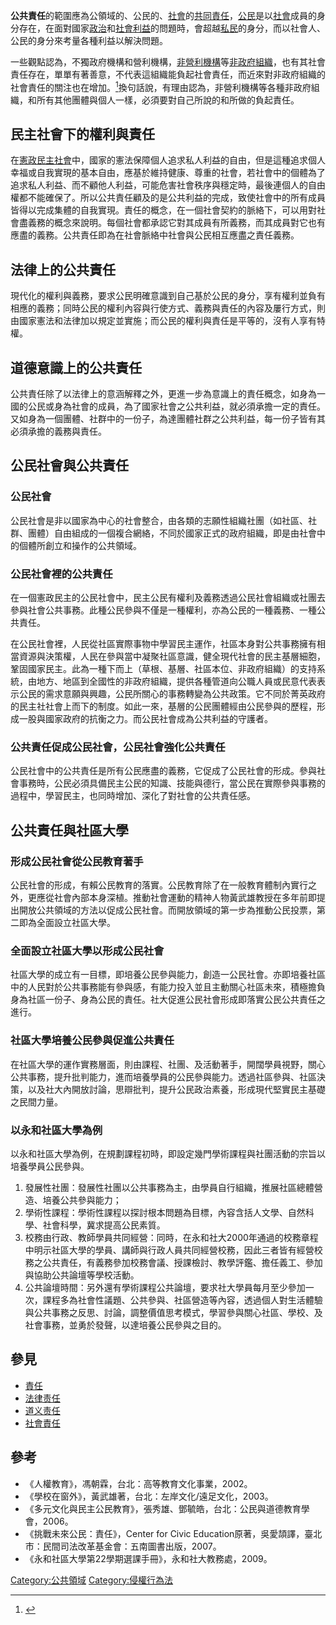 '''公共責任'''的範圍應為公領域的、公民的、[[社會|社會]]的[[共同責任|共同責任]]，[[公民|公民]]是以[[社會|社會]]成員的身分存在，在面對國家[[政治|政治]]和[[社會利益|社會利益]]的問題時，會超越[[私民|私民]]的身分，而以社會人、公民的身分來考量各種利益以解決問題。

一些觀點認為，不獨政府機構和營利機構，[[非營利機構|非營利機構]]等[[非政府組織|非政府組織]]，也有其社會責任存在，單單有著善意，不代表這組織能負起社會責任，而近來對非政府組織的社會責任的關注也在增加。<ref>{{cite journal |author1=Mihaela Păceşilă & Sofia Elena Colesca |title=Insights on Social Responsibility of NGOS |journal=Systemic Practice and Action Research volume |date=2020-03-03 |volume=33 |pages=pages311–339 |doi=10.1007/s11213-020-09520-1 |url=https://link.springer.com/article/10.1007/s11213-020-09520-1 |access-date=2021-03-13 |archive-date=2021-09-15 |archive-url=https://web.archive.org/web/20210915082559/https://link.springer.com/article/10.1007/s11213-020-09520-1 |dead-url=no }}</ref>換句話說，有理由認為，非營利機構等各種非政府組織，和所有其他團體與個人一樣，必須要對自己所說的和所做的負起責任。

==民主社會下的權利與責任==
在[[憲政民主社會|憲政民主社會]]中，國家的憲法保障個人追求私人利益的自由，但是這種追求個人幸福或自我實現的基本自由，應基於維持健康、尊重的社會，若社會中的個體為了追求私人利益、而不顧他人利益，可能危害社會秩序與穩定時，最後連個人的自由權都不能確保了。所以公共責任顧及的是公共利益的完成，致使社會中的所有成員皆得以完成集體的自我實現。責任的概念，在一個社會契約的脈絡下，可以用對社會盡義務的概念來說明。每個社會都承認它對其成員有所義務，而其成員對它也有應盡的義務。公共責任即為在社會脈絡中社會與公民相互應盡之責任義務。

==法律上的公共責任==
現代化的權利與義務，要求公民明確意識到自己基於公民的身分，享有權利並負有相應的義務；同時公民的權利內容與行使方式、義務與責任的內容及屢行方式，則由國家憲法和法律加以規定並實施；而公民的權利與責任是平等的，沒有人享有特權。

==道德意識上的公共責任==
公共責任除了以法律上的意涵解釋之外，更進一步為意識上的責任概念，如身為一國的公民或身為社會的成員，為了國家社會之公共利益，就必須承擔一定的責任。又如身為一個團體、社群中的一份子，為達團體社群之公共利益，每一份子皆有其必須承擔的義務與責任。

==公民社會與公共責任==
===公民社會===
公民社會是非以國家為中心的社會整合，由各類的志願性組織社團（如社區、社群、團體）自由組成的一個複合網絡，不同於國家正式的政府組織，即是由社會中的個體所創立和操作的公共領域。
===公民社會裡的公共責任===
在一個憲政民主的公民社會中，民主公民有權利及義務透過公民社會組織或社團去參與社會公共事務。此種公民參與不僅是一種權利，亦為公民的一種義務、一種公共責任。

在公民社會裡，人民從社區實際事物中學習民主運作，社區本身對公共事務擁有相當資源與決策權，人民在參與當中凝聚社區意識，健全現代社會的民主基層細胞，鞏固國家民主。此為一種下而上（草根、基層、社區本位、非政府組織）的支持系統，由地方、地區到全國性的非政府組織，提供各種管道向公職人員或民意代表表示公民的需求意願與興趣，公民所關心的事務轉變為公共政策。它不同於菁英政府的民主社社會上而下的制度。如此一來，基層的公民團體經由公民參與的歷程，形成一股與國家政府的抗衡之力。而公民社會成為公共利益的守護者。

===公共責任促成公民社會，公民社會強化公共責任===
公民社會中的公共責任是所有公民應盡的義務，它促成了公民社會的形成。參與社會事務時，公民必須具備民主公民的知識、技能與德行，當公民在實際參與事務的過程中，學習民主，也同時增加、深化了對社會的公共責任感。

==公共責任與社區大學==
===形成公民社會從公民教育著手===
公民社會的形成，有賴公民教育的落實。公民教育除了在一般教育體制內實行之外，更應從社會內部本身深植。推動社會運動的精神人物黃武雄教授在多年前即提出開放公共領域的方法以促成公民社會。而開放領域的第一步為推動公民投票，第二即為全面設立社區大學。

===全面設立社區大學以形成公民社會===
社區大學的成立有一目標，即培養公民參與能力，創造一公民社會。亦即培養社區中的人民對於公共事務能有參與感，有能力投入並且主動關心社區未來，積極擔負身為社區一份子、身為公民的責任。社大促進公民社會形成即落實公民公共責任之進行。

===社區大學培養公民參與促進公共責任===
在社區大學的運作實務層面，則由課程、社團、及活動著手，開闊學員視野，關心公共事務，提升批判能力，進而培養學員的公民參與能力。透過社區參與、社區決策，以及社大內開放討論，思辯批判，提升公民政治素養，形成現代堅實民主基礎之民間力量。

===以永和社區大學為例===
以永和社區大學為例，在規劃課程初時，即設定幾門學術課程與社團活動的宗旨以培養學員公民參與。
#發展性社團：發展性社團以公共事務為主，由學員自行組織，推展社區總體營造、培養公共參與能力；
#學術性課程：學術性課程以探討根本問題為目標，內容含括人文學、自然科學、社會科學，冀求提高公民素質。
#校務由行政、教師學員共同經營：同時，在永和社大2000年通過的校務章程中明示社區大學的學員、講師與行政人員共同經營校務，因此三者皆有經營校務之公共責任，有義務參加校務會議、授課檢討、教學評鑑、擔任義工、參加與協助公共論壇等學校活動。
#公共論壇時間：另外還有學術課程公共論壇，要求社大學員每月至少參加一次，課程多為社會性議題、公共參與、社區營造等內容，透過個人對生活體驗與公共事務之反思、討論，調整價值思考模式，學習參與關心社區、學校、及社會事務，並勇於發聲，以達培養公民參與之目的。

==參見==
* [[責任|責任]]
* [[法律责任|法律责任]]
* [[道义责任|道义责任]]
* [[社會責任|社會責任]]

== 參考 ==
{{refbegin}}
* 《人權教育》，馮朝霖，台北：高等教育文化事業，2002。
* 《學校在窗外》，黃武雄著，台北：左岸文化/遠足文化，2003。
* 《多元文化與民主公民教育》，張秀雄、鄧毓皓，台北：公民與道德教育學會，2006。
* 《挑戰未來公民：責任》，Center for Civic Education原著，吳愛頡譯，臺北市：民間司法改革基金會：五南圖書出版，2007。
* 《永和社區大學第22學期選課手冊》，永和社大教務處，2009。
{{refend}}

[[Category:公共領域|Category:公共領域]]
[[Category:侵權行為法|Category:侵權行為法]]